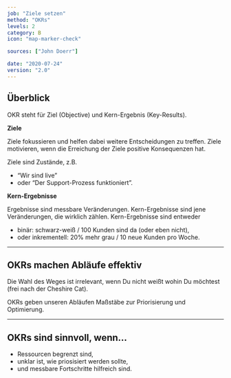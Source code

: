 ```yaml
---
job: "Ziele setzen"
method: "OKRs"
levels: 2
category: B
icon: "map-marker-check"

sources: ["John Doerr"]

date: "2020-07-24"
version: "2.0"
---
```


## Überblick

OKR steht für Ziel (Objective) und Kern-Ergebnis (Key-Results).

**Ziele**

Ziele fokussieren und helfen dabei weitere Entscheidungen zu treffen.
Ziele motivieren, wenn die Erreichung der Ziele positive Konsequenzen hat.

Ziele sind Zustände, z.B.

- “Wir sind live”
- oder “Der Support-Prozess funktioniert”.

**Kern-Ergebnisse**

Ergebnisse sind messbare Veränderungen.
Kern-Ergebnisse sind jene Veränderungen, die wirklich zählen.
Kern-Ergebnisse sind entweder

- binär: schwarz-weiß / 100 Kunden sind da (oder eben nicht),
- oder inkrementell: 20% mehr grau / 10 neue Kunden pro Woche.

---

## OKRs machen Abläufe effektiv <Emoji symbol="💪" label="muscle"/>

Die Wahl des Weges ist irrelevant, wenn Du nicht weißt wohin Du möchtest
(frei nach der Cheshire Cat).

OKRs geben unseren Abläufen Maßstäbe zur Priorisierung und Optimierung.

---

## OKRs sind sinnvoll, wenn...

- Ressourcen begrenzt sind,
- unklar ist, wie priosisiert werden sollte,
- und messbare Fortschritte hilfreich sind.
